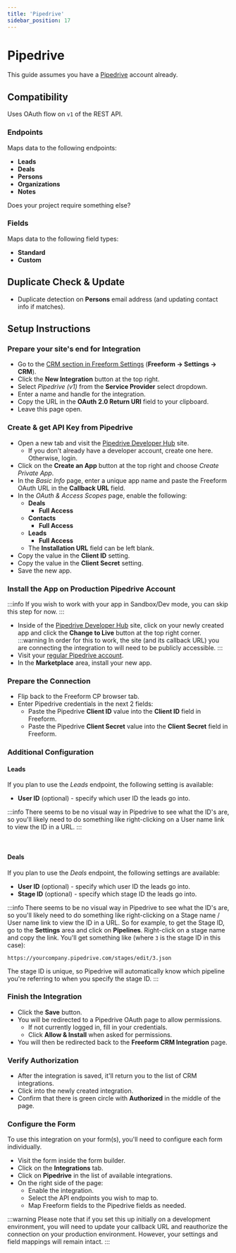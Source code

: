 ```yaml
---
title: 'Pipedrive'
sidebar_position: 17
---
```



# Pipedrive<Badge type="pro" text="Pro" /><Badge type="feature" text="Revised in 5.0+" />

This guide assumes you have a [Pipedrive](http://pipedrive.com) account already.

## Compatibility

Uses OAuth flow on `v1` of the REST API.

### Endpoints

Maps data to the following endpoints:

- **Leads**
- **Deals**
- **Persons**
- **Organizations**
- **Notes**

Does your project require something else? &nbsp; <PrimaryButtonWithLink href="/support/" text="Contact Us" />

### Fields

Maps data to the following field types:

- **Standard**
- **Custom**

## Duplicate Check & Update

- Duplicate detection on **Persons** email address (and updating contact info if matches).

## Setup Instructions

<VerticalStepWrapper>

<StepMarkdown>

### Prepare your site's end for Integration

- Go to the [CRM section in Freeform Settings](../../configuration/settings/#email-marketing) (**Freeform → Settings → CRM**).
- Click the **New Integration** button at the top right.
- Select _Pipedrive (v1)_ from the **Service Provider** select dropdown.
- Enter a name and handle for the integration.
- Copy the URL in the **OAuth 2.0 Return URI** field to your clipboard.
- Leave this page open.

</StepMarkdown>

<StepMarkdown>

### Create & get API Key from Pipedrive

- Open a new tab and visit the [Pipedrive Developer Hub](https://developers.pipedrive.com/) site.
  - If you don't already have a developer account, create one here. Otherwise, login.
- Click on the **Create an App** button at the top right and choose _Create Private App_.
- In the _Basic Info_ page, enter a unique app name and paste the Freeform OAuth URL in the **Callback URL** field.
- In the _OAuth & Access Scopes_ page, enable the following:
  - **Deals**
    - **Full Access**
  - **Contacts**
    - **Full Access**
  - **Leads**
    - **Full Access**
  - The **Installation URL** field can be left blank.
- Copy the value in the **Client ID** setting.
- Copy the value in the **Client Secret** setting.
- Save the new app.

</StepMarkdown>

<StepMarkdown>

### Install the App on Production Pipedrive Account

:::info
If you wish to work with your app in Sandbox/Dev mode, you can skip this step for now.
:::

- Inside of the [Pipedrive Developer Hub](https://developers.pipedrive.com/) site, click on your newly created app and click the **Change to Live** button at the top right corner.
  :::warning
  In order for this to work, the site (and its callback URL) you are connecting the integration to will need to be publicly accessible.
  :::
- Visit your [regular Pipedrive account](https://pipedrive.com).
- In the **Marketplace** area, install your new app.

</StepMarkdown>

<StepMarkdown>

### Prepare the Connection

- Flip back to the Freeform CP browser tab.
- Enter Pipedrive credentials in the next 2 fields:
  - Paste the Pipedrive **Client ID** value into the **Client ID** field in Freeform.
  - Paste the Pipedrive **Client Secret** value into the **Client Secret** field in Freeform.

</StepMarkdown>

<StepMarkdown>

### Additional Configuration

#### Leads

If you plan to use the _Leads_ endpoint, the following setting is available:

- **User ID** (optional) - specify which user ID the leads go into.

:::info
There seems to be no visual way in Pipedrive to see what the ID's are, so you'll likely need to do something like right-clicking on a User name link to view the ID in a URL.
:::

<br />

#### Deals

If you plan to use the _Deals_ endpoint, the following settings are available:

- **User ID** (optional) - specify which user ID the leads go into.
- **Stage ID** (optional) - specify which stage ID the leads go into.

:::info
There seems to be no visual way in Pipedrive to see what the ID's are, so you'll likely need to do something like right-clicking on a Stage name / User name link to view the ID in a URL. So for example, to get the Stage ID, go to the **Settings** area and click on **Pipelines**. Right-click on a stage name and copy the link. You'll get something like (where `3` is the stage ID in this case):

`https://yourcompany.pipedrive.com/stages/edit/3.json`

The stage ID is unique, so Pipedrive will automatically know which pipeline you're referring to when you specify the stage ID.
:::

</StepMarkdown>

<StepMarkdown>

### Finish the Integration

- Click the **Save** button.
- You will be redirected to a Pipedrive OAuth page to allow permissions.
  - If not currently logged in, fill in your credentials.
  - Click **Allow & Install** when asked for permissions.
- You will then be redirected back to the **Freeform CRM Integration** page.

</StepMarkdown>

<StepMarkdown>

### Verify Authorization

- After the integration is saved, it'll return you to the list of CRM integrations.
- Click into the newly created integration.
- Confirm that there is green circle with **Authorized** in the middle of the page.

</StepMarkdown>

<StepMarkdown>

### Configure the Form

To use this integration on your form(s), you'll need to configure each form individually.

- Visit the form inside the form builder.
- Click on the **Integrations** tab.
- Click on **Pipedrive** in the list of available integrations.
- On the right side of the page:
  - Enable the integration.
  - Select the API endpoints you wish to map to.
  - Map Freeform fields to the Pipedrive fields as needed.

</StepMarkdown>

</VerticalStepWrapper>

:::warning
Please note that if you set this up initially on a development environment, you will need to update your callback URL and reauthorize the connection on your production environment. However, your settings and field mappings will remain intact.
:::
